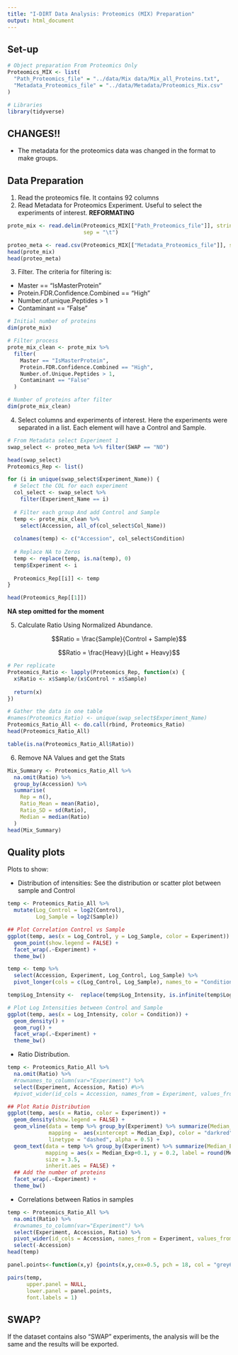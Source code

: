 ```yaml
---
title: "I-DIRT Data Analysis: Proteomics (MIX) Preparation"
output: html_document
---
```


## Set-up

```r
# Object preparation From Proteomics Only
Proteomics_MIX <- list(
  "Path_Proteomics_file" = "../data/Mix data/Mix_all_Proteins.txt",
  "Metadata_Proteomics_file" = "../data/Metadata/Proteomics_Mix.csv" 
)

# Libraries
library(tidyverse)
```

## CHANGES!!

* The metadata for the proteomics data was changed in the format to make groups.

## Data Preparation

1. Read the proteomics file. It contains 92 columns
2. Read Metadata for Proteomics Experiment. Useful to select the experiments of interest. **REFORMATING**

```r
prote_mix <- read.delim(Proteomics_MIX[["Path_Proteomics_file"]], stringsAsFactors = FALSE,
                        sep = "\t")

proteo_meta <- read.csv(Proteomics_MIX[["Metadata_Proteomics_file"]], stringsAsFactors = FALSE)
head(prote_mix)
head(proteo_meta)
```

3. Filter. The criteria for filtering is:
  * Master == "IsMasterProtein"
  * Protein.FDR.Confidence.Combined == "High"
  * Number.of.unique.Peptides > 1
  * Contaminant == "False"
  
```r
# Initial number of proteins
dim(prote_mix)

# Filter process
prote_mix_clean <- prote_mix %>% 
  filter(
    Master == "IsMasterProtein", 
    Protein.FDR.Confidence.Combined == "High",
    Number.of.Unique.Peptides > 1,
    Contaminant == "False"
  )

# Number of proteins after filter
dim(prote_mix_clean)
```

4. Select columns and experiments of interest. Here the experiments were separated in a list. Each element will have a Control and Sample.

```r
# From Metadata select Experiment 1
swap_select <- proteo_meta %>% filter(SWAP == "NO") 

head(swap_select)
Proteomics_Rep <- list()

for (i in unique(swap_select$Experiment_Name)) {
  # Select the COL for each experiment
  col_select <- swap_select %>% 
    filter(Experiment_Name == i)
  
  # Filter each group And add Control and Sample
  temp <- prote_mix_clean %>%
    select(Accession, all_of(col_select$Col_Name))
  
  colnames(temp) <- c("Accession", col_select$Condition)
  
  # Replace NA to Zeros
  temp <- replace(temp, is.na(temp), 0)
  temp$Experiment <- i
  
  Proteomics_Rep[[i]] <- temp
}

head(Proteomics_Rep[[1]])
```

**NA step omitted for the moment**

5. Calculate Ratio Using Normalized Abundance.

$$Ratio = \frac{Sample}{Control + Sample}$$

$$Ratio = \frac{Heavy}{Light + Heavy}$$

```r
# Per replicate
Proteomics_Ratio <- lapply(Proteomics_Rep, function(x) {
  x$Ratio <- x$Sample/(x$Control + x$Sample)
  
  return(x)
})

# Gather the data in one table
#names(Proteomics_Ratio) <- unique(swap_select$Experiment_Name)
Proteomics_Ratio_All <- do.call(rbind, Proteomics_Ratio)
head(Proteomics_Ratio_All)
```

```r
table(is.na(Proteomics_Ratio_All$Ratio))
```

6. Remove NA Values and get the Stats

```r
Mix_Summary <- Proteomics_Ratio_All %>% 
  na.omit(Ratio) %>% 
  group_by(Accession) %>% 
  summarise(
    Rep = n(),
    Ratio_Mean = mean(Ratio),
    Ratio_SD = sd(Ratio),
    Median = median(Ratio)
  )
head(Mix_Summary)
```

## Quality plots

Plots to show:


* Distribution of intensities: See the distribution or scatter plot between sample and Control

```r
temp <- Proteomics_Ratio_All %>% 
  mutate(Log_Control = log2(Control),
         Log_Sample = log2(Sample))

## Plot Correlation Control vs Sample
ggplot(temp, aes(x = Log_Control, y = Log_Sample, color = Experiment)) +
  geom_point(show.legend = FALSE) +
  facet_wrap(.~Experiment) +
  theme_bw()
```

```r
temp <- temp %>% 
  select(Accession, Experiment, Log_Control, Log_Sample) %>% 
  pivot_longer(cols = c(Log_Control, Log_Sample), names_to = "Condition", values_to = "Log_Intensity")

temp$Log_Intensity <-  replace(temp$Log_Intensity, is.infinite(temp$Log_Intensity), 0)

# Plot Log Intensities between Control and Sample
ggplot(temp, aes(x = Log_Intensity, color = Condition)) +
  geom_density() +
  geom_rug() +
  facet_wrap(.~Experiment) +
  theme_bw()
```

* Ratio Distribution.

```r
temp <- Proteomics_Ratio_All %>% 
  na.omit(Ratio) %>% 
  #rownames_to_column(var="Experiment") %>% 
  select(Experiment, Accession, Ratio) #%>% 
  #pivot_wider(id_cols = Accession, names_from = Experiment, values_from = Ratio)

## Plot Ratio Distribution
ggplot(temp, aes(x = Ratio, color = Experiment)) +
  geom_density(show.legend = FALSE) +
  geom_vline(data = temp %>% group_by(Experiment) %>% summarize(Median_Exp = median(Ratio)),
             mapping =  aes(xintercept = Median_Exp), color = "darkred", 
             linetype = "dashed", alpha = 0.5) +
  geom_text(data = temp %>% group_by(Experiment) %>% summarize(Median_Exp = median(Ratio)),
            mapping = aes(x = Median_Exp+0.1, y = 0.2, label = round(Median_Exp, 3)),
            size = 3.5,
            inherit.aes = FALSE) +
  ## Add the number of proteins
  facet_wrap(.~Experiment) +
  theme_bw()
```

* Correlations between Ratios in samples

```r
temp <- Proteomics_Ratio_All %>% 
  na.omit(Ratio) %>% 
  #rownames_to_column(var="Experiment") %>% 
  select(Experiment, Accession, Ratio) %>% 
  pivot_wider(id_cols = Accession, names_from = Experiment, values_from = Ratio) %>% 
  select(-Accession)
head(temp)

panel.points<-function(x,y) {points(x,y,cex=0.5, pch = 18, col = "grey60")}

pairs(temp,
      upper.panel = NULL,
      lower.panel = panel.points,
      font.labels = 1)
```


## SWAP?

If the dataset contains also "SWAP" experiments, the analysis will be the same and the results will be exported.
